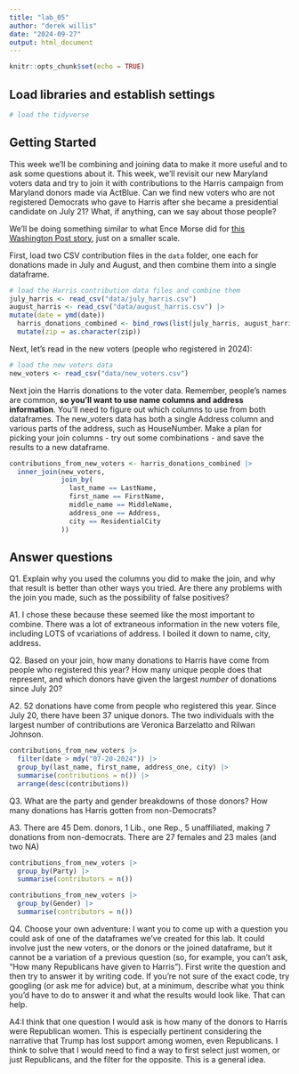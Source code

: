 ```yaml
---
title: "lab_05"
author: "derek willis"
date: "2024-09-27"
output: html_document
---
```


```r
knitr::opts_chunk$set(echo = TRUE)
```

## Load libraries and establish settings

```r
# load the tidyverse
```

## Getting Started

This week we'll be combining and joining data to make it more useful and to ask some questions about it. This week, we'll revisit our new Maryland voters data and try to join it with contributions to the Harris campaign from Maryland donors made via ActBlue. Can we find new voters who are not registered Democrats who gave to Harris after she became a presidential candidate on July 21? What, if anything, can we say about those people?

We'll be doing something similar to what Ence Morse did for [this Washington Post story](https://www.washingtonpost.com/politics/2024/09/24/kamala-harris-younger-donors/?pwapi_token=eyJ0eXAiOiJKV1QiLCJhbGciOiJIUzI1NiJ9.eyJyZWFzb24iOiJnaWZ0IiwibmJmIjoxNzI3MzIzMjAwLCJpc3MiOiJzdWJzY3JpcHRpb25zIiwiZXhwIjoxNzI4NzA1NTk5LCJpYXQiOjE3MjczMjMyMDAsImp0aSI6ImIwYWMxNTk4LWMwMDgtNDE5Ny04MjAyLWVmMWNjZWFmYWZiMiIsInVybCI6Imh0dHBzOi8vd3d3Lndhc2hpbmd0b25wb3N0LmNvbS9wb2xpdGljcy8yMDI0LzA5LzI0L2thbWFsYS1oYXJyaXMteW91bmdlci1kb25vcnMvIn0.3-s0tBkMV7Y9DD21CBsKMlaliGlOKT2egCO-UFT735Y), just on a smaller scale.

First, load two CSV contribution files in the `data` folder, one each for donations made in July and August, and then combine them into a single dataframe.

```r
# load the Harris contribution data files and combine them
july_harris <- read_csv("data/july_harris.csv")
august_harris <- read_csv("data/august_harris.csv") |>
mutate(date = ymd(date))
  harris_donations_combined <- bind_rows(list(july_harris, august_harris)) |> 
  mutate(zip = as.character(zip)) 
```

Next, let's read in the new voters (people who registered in 2024):

```r
# load the new voters data
new_voters <- read_csv("data/new_voters.csv")
```

Next join the Harris donations to the voter data. Remember, people's names are common, __so you'll want to use name columns and address information__. You'll need to figure out which columns to use from both dataframes. The new_voters data has both a single Address column and various parts of the address, such as HouseNumber. Make a plan for picking your join columns - try out some combinations - and save the results to a new dataframe.

```r
contributions_from_new_voters <- harris_donations_combined |> 
  inner_join(new_voters, 
             join_by(
               last_name == LastName, 
               first_name == FirstName, 
               middle_name == MiddleName, 
               address_one == Address, 
               city == ResidentialCity
             ))
```

## Answer questions

Q1. Explain why you used the columns you did to make the join, and why that result is better than other ways you tried. Are there any problems with the join you made, such as the possibility of false positives?

A1. I chose these because these seemed like the most important to combine. There was a lot of extraneous information in the new voters file, including LOTS of vcariations of address. I boiled it down to name, city, address. 

Q2. Based on your join, how many donations to Harris have come from people who registered this year? How many unique people does that represent, and which donors have given the largest _number_ of donations since July 20? 

A2. 52 donations have come from people who registered this year. Since July 20, there have been 37 unique donors. The two individuals with the largest number of contributions are Veronica Barzelatto and Rilwan Johnson.

```r
contributions_from_new_voters |> 
  filter(date > mdy("07-20-2024")) |> 
  group_by(last_name, first_name, address_one, city) |> 
  summarise(contributions = n()) |> 
  arrange(desc(contributions))


```

Q3. What are the party and gender breakdowns of those donors? How many donations has Harris gotten from non-Democrats?

A3. There are 45 Dem. donors, 1 Lib., one Rep., 5 unaffiliated, making 7 donations from non-democrats. There are 27 females and 23 males (and two NA)

```r
contributions_from_new_voters |> 
  group_by(Party) |> 
  summarise(contributors = n())
```
```r
contributions_from_new_voters |> 
  group_by(Gender) |> 
  summarise(contributors = n())
```
Q4. Choose your own adventure: I want you to come up with a question you could ask of one of the dataframes we've created for this lab. It could involve just the new voters, or the donors or the joined dataframe, but it cannot be a variation of a previous question (so, for example, you can't ask, "How many Republicans have given to Harris"). First write the question and then try to answer it by writing code. If you're not sure of the exact code, try googling (or ask me for advice) but, at a minimum, describe what you think you'd have to do to answer it and what the results would look like. That can help.

A4:I think that one question I would ask is how many of the donors to Harris were Republican women. This is especially pertinent considering the narrative that Trump has lost support among women, even Republicans. I think to solve that I would need to find a way to first select just women, or just Republicans, and the filter for the opposite. This is a general idea.
